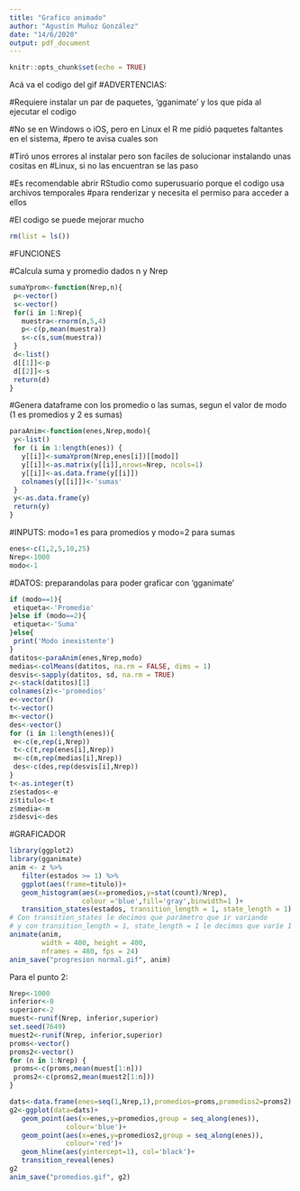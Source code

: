 ```yaml
---
title: "Grafico animado"
author: "Agustín Muñoz González"
date: "14/6/2020"
output: pdf_document
---
```


```r
knitr::opts_chunk$set(echo = TRUE)
```

Acá va el codigo del gif
#ADVERTENCIAS:

#Requiere instalar un par de paquetes, 'gganimate' y los que pida al ejecutar el codigo

#No se en Windows o iOS, pero en Linux el R me pidió paquetes faltantes en el sistema,
#pero te avisa cuales son

#Tiró unos errores al instalar pero son faciles de solucionar instalando unas cositas en
#Linux, si no las encuentran se las paso

#Es recomendable abrir RStudio como superusuario porque el codigo usa archivos temporales
#para renderizar y necesita el permiso para acceder a ellos

#El codigo se puede mejorar mucho

```r
rm(list = ls())
```



#FUNCIONES

#Calcula suma y promedio dados n y Nrep

```r
sumaYprom<-function(Nrep,n){
 p<-vector()
 s<-vector()
 for(i in 1:Nrep){
   muestra<-rnorm(n,5,4)
   p<-c(p,mean(muestra))
   s<-c(s,sum(muestra))
 }
 d<-list()
 d[[1]]<-p
 d[[2]]<-s
 return(d)
}
```

#Genera dataframe con los promedio o las sumas, segun el valor de modo (1 es promedios y 2 es sumas)
```r
paraAnim<-function(enes,Nrep,modo){
 y<-list()
 for (i in 1:length(enes)) {
   y[[i]]<-sumaYprom(Nrep,enes[i])[[modo]]
   y[[i]]<-as.matrix(y[[i]],nrows=Nrep, ncols=1)
   y[[i]]<-as.data.frame(y[[i]])
   colnames(y[[i]])<-'sumas'
 }
 y<-as.data.frame(y)
 return(y)
}
```



#INPUTS: modo=1 es para promedios y modo=2 para sumas
```r
enes<-c(1,2,5,10,25)
Nrep<-1000
modo<-1
```



#DATOS: preparandolas para poder graficar con 'gganimate'
```r
if (modo==1){
 etiqueta<-'Promedio'
}else if (modo==2){
 etiqueta<-'Suma'
}else{
 print('Modo inexistente')
}
datitos<-paraAnim(enes,Nrep,modo)
medias<-colMeans(datitos, na.rm = FALSE, dims = 1)
desvis<-sapply(datitos, sd, na.rm = TRUE)
z<-stack(datitos)[1]
colnames(z)<-'promedios'
e<-vector()
t<-vector()
m<-vector()
des<-vector()
for (i in 1:length(enes)){
 e<-c(e,rep(i,Nrep))
 t<-c(t,rep(enes[i],Nrep))
 m<-c(m,rep(medias[i],Nrep))
 des<-c(des,rep(desvis[i],Nrep))
}
t<-as.integer(t)
z$estados<-e
z$titulo<-t
z$media<-m
z$desvi<-des
```



#GRAFICADOR
```r
library(ggplot2)
library(gganimate)
anim <- z %>%
   filter(estados >= 1) %>%
   ggplot(aes(frame=titulo))+
   geom_histogram(aes(x=promedios,y=stat(count)/Nrep),
                  colour ='blue',fill='gray',binwidth=1 )+
   transition_states(estados, transition_length = 1, state_length = 1)
# Con transition_states le decimos que parámetro que ir variando
# y con transition_length = 1, state_length = 1 le decimos que varíe 1
animate(anim,
        width = 400, height = 400,
        nframes = 480, fps = 24)
anim_save("progresion normal.gif", anim)
```

Para el punto 2:
```r
Nrep<-1000
inferior<-0
superior<-2
muest<-runif(Nrep, inferior,superior)
set.seed(7649)
muest2<-runif(Nrep, inferior,superior)
proms<-vector()
proms2<-vector()
for (n in 1:Nrep) {
 proms<-c(proms,mean(muest[1:n]))
 proms2<-c(proms2,mean(muest2[1:n]))
}

dats<-data.frame(enes=seq(1,Nrep,1),promedios=proms,promedios2=proms2)
g2<-ggplot(data=dats)+
   geom_point(aes(x=enes,y=promedios,group = seq_along(enes)),
              colour='blue')+
   geom_point(aes(x=enes,y=promedios2,group = seq_along(enes)),
              colour='red')+
   geom_hline(aes(yintercept=1), col='black')+
   transition_reveal(enes)
g2
anim_save("promedios.gif", g2)
```
